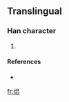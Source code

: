 ==Translingual==

===Han character===
{{Han char|rn=86|rad=火|as=07|sn=11|four=|canj=火口竹口 (FRHR), 火口口 (FRR)}}

# {{defn|Han|sort=火07}}

====References====
* {{Han ref|kx=0673.111|hdz=32204.101|uh=7112|ud=28946}}

[[fr:焒]]
